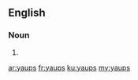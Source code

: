 ==English==

===Noun===
{{head|en|noun plural form}}

# {{plural of|yaup|lang=en}}

[[ar:yaups]]
[[fr:yaups]]
[[ku:yaups]]
[[my:yaups]]